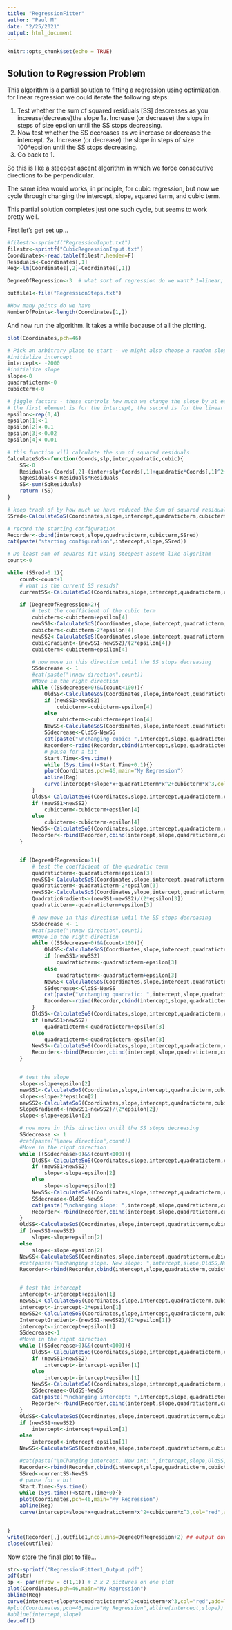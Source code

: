 ```yaml
---
title: "RegressionFitter"
author: "Paul M"
date: "2/25/2021"
output: html_document
---
```


```r
knitr::opts_chunk$set(echo = TRUE)
```

## Solution to Regression Problem

This algorithm is a partial solution to fitting a regression using optimization.
for linear regression we could iterate the following steps:

1. Test whether the sum of squared residuals [SS] descreases as you increase(decrease)the slope
1a. Increase (or decrease) the slope in steps of size epsilon until the SS stops decreasing.
2. Now test whether the SS decreases as we increase or decrease the intercept.
2a. Increase (or decrease) the slope in steps of size 100*epsilon until the SS stops decreasing.
3. Go back to 1.

So this is like a steepest ascent algorithm in which we force consecutive directions to be perpendicular.

The same idea would works, in principle, for cubic regression, but now we cycle through changing the intercept, slope, squared term, and cubic term.

This partial solution completes just one such cycle, but seems to work pretty well. 

First let's get set up...
```r
#filestr<-sprintf("RegressionInput.txt")
filestr<-sprintf("CubicRegressionInput.txt")
Coordinates<-read.table(filestr,header=F)
Residuals<-Coordinates[,1]
Reg<-lm(Coordinates[,2]~Coordinates[,1])

DegreeOfRegression<-3  # what sort of regression do we want? 1=linear; 2=quadratic; 3=cubic

outfile1<-file("RegressionSteps.txt")

#How many points do we have
NumberOfPoints<-length(Coordinates[1,])
```

And now run the algorithm. It takes a while because of all the plotting.
```r

plot(Coordinates,pch=46)

# Pick an arbitrary place to start - we might also choose a random slope and intercept
#initialize intercept
intercept<- -2000
#initialize slope
slope<-0
quadraticterm<-0
cubicterm<-0

# jiggle factors - these controls how much we change the slope by at each step
# the first element is for the intercept, the second is for the linear term, the third is for the quadratic term, etc.
epsilon<-rep(0,4)
epsilon[1]<-1
epsilon[2]<-0.1
epsilon[3]<-0.02
epsilon[4]<-0.01

# this function will calculate the sum of squared residuals
CalculateSoS<-function(Coords,slp,inter,quadratic,cubic){
	SS<-0
	Residuals<-Coords[,2]-(inter+slp*Coords[,1]+quadratic*Coords[,1]^2+cubic*Coords[,1]^3)
	SqResiduals<-Residuals*Residuals
	SS<-sum(SqResiduals)
	return (SS)
}

# keep track of by how much we have reduced the Sum of squared residuals
SSred<-CalculateSoS(Coordinates,slope,intercept,quadraticterm,cubicterm)

# record the starting configuration
Recorder<-cbind(intercept,slope,quadraticterm,cubicterm,SSred)
cat(paste("starting configuration",intercept,slope,SSred))

# Do least sum of squares fit using steepest-ascent-like algorithm
count<-0

while (SSred>0.1){
    count<-count+1
	# what is the current SS resids?
	currentSS<-CalculateSoS(Coordinates,slope,intercept,quadraticterm,cubicterm)

	if (DegreeOfRegression>2){
		# test the coefficient of the cubic term
		cubicterm<-cubicterm+epsilon[4]
		newSS1<-CalculateSoS(Coordinates,slope,intercept,quadraticterm,cubicterm)
		cubicterm<-cubicterm-2*epsilon[4]
		newSS2<-CalculateSoS(Coordinates,slope,intercept,quadraticterm,cubicterm)
		cubicGradient<-(newSS1-newSS2)/(2*epsilon[4])
		cubicterm<-cubicterm+epsilon[4]

		# now move in this direction until the SS stops decreasing
		SSdecrease <- 1
		#cat(paste("\nnew direction",count))
		#Move in the right direction
		while ((SSdecrease>0)&&(count<100)){
			OldSS<-CalculateSoS(Coordinates,slope,intercept,quadraticterm,cubicterm)
			if (newSS1>newSS2)
				cubicterm<-cubicterm-epsilon[4]
			else
				cubicterm<-cubicterm+epsilon[4]
			NewSS<-CalculateSoS(Coordinates,slope,intercept,quadraticterm,cubicterm)
			SSdecrease<-OldSS-NewSS
			cat(paste("\nchanging cubic: ",intercept,slope,quadraticterm,cubicterm,OldSS,NewSS,SSred))#
			Recorder<-rbind(Recorder,cbind(intercept,slope,quadraticterm,cubicterm,NewSS))
			# pause for a bit
			Start.Time<-Sys.time()
			while (Sys.time()<Start.Time+0.1){}
			plot(Coordinates,pch=46,main="My Regression")
			abline(Reg)
			curve(intercept+slope*x+quadraticterm*x^2+cubicterm*x^3,col="red",add=TRUE)
		}
		OldSS<-CalculateSoS(Coordinates,slope,intercept,quadraticterm,cubicterm)
		if (newSS1>newSS2)
			cubicterm<-cubicterm+epsilon[4]
		else
			cubicterm<-cubicterm-epsilon[4]
		NewSS<-CalculateSoS(Coordinates,slope,intercept,quadraticterm,cubicterm)
		Recorder<-rbind(Recorder,cbind(intercept,slope,quadraticterm,cubicterm,NewSS))
	}


	if (DegreeOfRegression>1){
		# test the coefficient of the quadratic term
		quadraticterm<-quadraticterm+epsilon[3]
		newSS1<-CalculateSoS(Coordinates,slope,intercept,quadraticterm,cubicterm)
		quadraticterm<-quadraticterm-2*epsilon[3]
		newSS2<-CalculateSoS(Coordinates,slope,intercept,quadraticterm,cubicterm)
		QuadraticGradient<-(newSS1-newSS2)/(2*epsilon[3])
		quadraticterm<-quadraticterm+epsilon[3]

		# now move in this direction until the SS stops decreasing
		SSdecrease <- 1
		#cat(paste("\nnew direction",count))
		#Move in the right direction
		while ((SSdecrease>0)&&(count<100)){
			OldSS<-CalculateSoS(Coordinates,slope,intercept,quadraticterm,cubicterm)
			if (newSS1>newSS2)
				quadraticterm<-quadraticterm-epsilon[3]
			else
				quadraticterm<-quadraticterm+epsilon[3]
			NewSS<-CalculateSoS(Coordinates,slope,intercept,quadraticterm,cubicterm)
			SSdecrease<-OldSS-NewSS
			cat(paste("\nchanging quadratic: ",intercept,slope,quadraticterm,cubicterm,OldSS,NewSS,SSred))#
			Recorder<-rbind(Recorder,cbind(intercept,slope,quadraticterm,cubicterm,NewSS))
		}
		OldSS<-CalculateSoS(Coordinates,slope,intercept,quadraticterm,cubicterm)
		if (newSS1>newSS2)
			quadraticterm<-quadraticterm+epsilon[3]
		else
			quadraticterm<-quadraticterm-epsilon[3]
		NewSS<-CalculateSoS(Coordinates,slope,intercept,quadraticterm,cubicterm)
		Recorder<-rbind(Recorder,cbind(intercept,slope,quadraticterm,cubicterm,NewSS))
	}


	# test the slope
	slope<-slope+epsilon[2]
	newSS1<-CalculateSoS(Coordinates,slope,intercept,quadraticterm,cubicterm)
	slope<-slope-2*epsilon[2]
	newSS2<-CalculateSoS(Coordinates,slope,intercept,quadraticterm,cubicterm)
	SlopeGradient<-(newSS1-newSS2)/(2*epsilon[2])
	slope<-slope+epsilon[2]

	# now move in this direction until the SS stops decreasing
	SSdecrease <- 1
	#cat(paste("\nnew direction",count))
	#Move in the right direction
	while ((SSdecrease>0)&&(count<100)){
		OldSS<-CalculateSoS(Coordinates,slope,intercept,quadraticterm,cubicterm)
		if (newSS1>newSS2)
			slope<-slope-epsilon[2]
		else
			slope<-slope+epsilon[2]
		NewSS<-CalculateSoS(Coordinates,slope,intercept,quadraticterm,cubicterm)
		SSdecrease<-OldSS-NewSS
		cat(paste("\nchanging slope: ",intercept,slope,quadraticterm,cubicterm,OldSS,NewSS,SSred))#
		Recorder<-rbind(Recorder,cbind(intercept,slope,quadraticterm,cubicterm,NewSS))
	}
	OldSS<-CalculateSoS(Coordinates,slope,intercept,quadraticterm,cubicterm)
	if (newSS1>newSS2)
		slope<-slope+epsilon[2]
	else
		slope<-slope-epsilon[2]
	NewSS<-CalculateSoS(Coordinates,slope,intercept,quadraticterm,cubicterm)
	#cat(paste("\nchanging slope. New slope: ",intercept,slope,OldSS,NewSS))#
	Recorder<-rbind(Recorder,cbind(intercept,slope,quadraticterm,cubicterm,NewSS))


	# test the intercept
	intercept<-intercept+epsilon[1]
	newSS1<-CalculateSoS(Coordinates,slope,intercept,quadraticterm,cubicterm)
	intercept<-intercept-2*epsilon[1]
	newSS2<-CalculateSoS(Coordinates,slope,intercept,quadraticterm,cubicterm)
	InterceptGradient<-(newSS1-newSS2)/(2*epsilon[1])
	intercept<-intercept+epsilon[1]
	SSdecrease<-1
	#Move in the right direction
	while ((SSdecrease>0)&&(count<100)){
		OldSS<-CalculateSoS(Coordinates,slope,intercept,quadraticterm,cubicterm)
		if (newSS1>newSS2)
			intercept<-intercept-epsilon[1]
		else
			intercept<-intercept+epsilon[1]
		NewSS<-CalculateSoS(Coordinates,slope,intercept,quadraticterm,cubicterm)
		SSdecrease<-OldSS-NewSS
		cat(paste("\nchanging intercept: ",intercept,slope,quadraticterm,cubicterm,OldSS,NewSS,SSred))#
		Recorder<-rbind(Recorder,cbind(intercept,slope,quadraticterm,cubicterm,NewSS))
	}
	OldSS<-CalculateSoS(Coordinates,slope,intercept,quadraticterm,cubicterm)
	if (newSS1>newSS2)
		intercept<-intercept+epsilon[1]
	else
		intercept<-intercept-epsilon[1]
	NewSS<-CalculateSoS(Coordinates,slope,intercept,quadraticterm,cubicterm)

	#cat(paste("\nChanging intercept. New int: ",intercept,slope,OldSS,NewSS))#
	Recorder<-rbind(Recorder,cbind(intercept,slope,quadraticterm,cubicterm,NewSS))
	SSred<-currentSS-NewSS
	# pause for a bit
	Start.Time<-Sys.time()
	while (Sys.time()<Start.Time+0){}
	plot(Coordinates,pch=46,main="My Regression")
	abline(Reg)
	curve(intercept+slope*x+quadraticterm*x^2+cubicterm*x^3,col="red",add=TRUE)


}
write(Recorder[,],outfile1,ncolumns=DegreeOfRegression+2) ## output our path
close(outfile1)
```

Now store the final plot to file...
```r
str<-sprintf("RegressionFitter1_Output.pdf")
pdf(str)
op <- par(mfrow = c(1,1)) # 2 x 2 pictures on one plot
plot(Coordinates,pch=46,main="My Regression")
abline(Reg)
curve(intercept+slope*x+quadraticterm*x^2+cubicterm*x^3,col="red",add=TRUE)
#plot(Coordinates,pch=46,main="My Regression",abline(intercept,slope))
#abline(intercept,slope)
dev.off()
```
